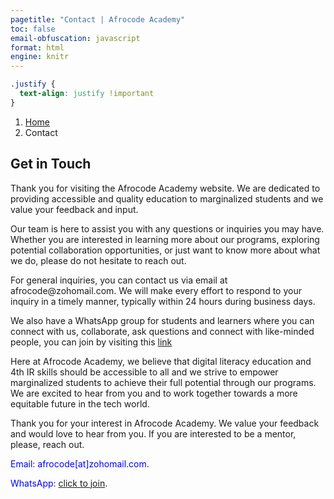 ```yaml
---
pagetitle: "Contact | Afrocode Academy"
toc: false
email-obfuscation: javascript
format: html
engine: knitr
---
```

```css
.justify {
  text-align: justify !important
}
```

```{=html}
<nav aria-label="breadcrumb">
  <ol class="breadcrumb">
    <li class="breadcrumb-item"><a href="index.html">Home</a></li>
    <li class="breadcrumb-item active" aria-current="page">Contact</li>
  </ol>
</nav>
```

::: {.justify}

## Get in Touch

Thank you for visiting the Afrocode Academy website. We are dedicated to providing accessible and quality education to marginalized students and we value your feedback and input.

Our team is here to assist you with any questions or inquiries you may have. Whether you are interested in learning more about our programs, exploring potential collaboration opportunities, or just want to know more about what we do, please do not hesitate to reach out.

For general inquiries, you can contact us via email at afrocode@zohomail.com. We will make every effort to respond to your inquiry in a timely manner, typically within 24 hours during business days.

We also have a WhatsApp group for students and learners where you can connect with us, collaborate, ask questions and connect with like-minded people, you can join by visiting this [link](#)

Here at Afrocode Academy, we believe that digital literacy education and 4th IR skills should be accessible to all and we strive to empower marginalized students to achieve their full potential through our programs. We are excited to hear from you and to work together towards a more equitable future in the tech world.


Thank you for your interest in Afrocode Academy. We value your feedback and would love to hear from you. If you are interested to be a mentor, please, reach out. 

<span style="color:blue">Email: afrocode[at]zohomail.com</span>.

<span style="color:blue">WhatsApp: [click to join](#)</span>.


<!-- Email: afrocode@zohomail.com
Telegram Channel: [click to join](#) -->

:::
<!-- 
Here's how you can get in touch with us:

If you are interested in collaborating with us, please email us at abdulrazaqisahdikko334@gmail.com. We look forward to working with you to promote digital skills and empower marginalized students.

Email: afrocode@zohomail.com
Phone: +234 9063199108
Address: Afrocode Academy, No. 100, XYZ Street, Kaduna, Nigeria

For inquiries about our programs and services, please email us at afrocode@zohomail.com. We will do our best to respond to your inquiry within 48 hours.

For technical support, please email us at afrocode@zohomail.com. We will do our best to respond to your inquiry within 24 hours.

You can also find us on social media. Follow us on Facebook, Twitter and LinkedIn for updates on our programs and services, as well as news and events from the world of data science.

If you are interested in collaborating with us, please email us at afrocode@zohomail.com. We look forward to working with you to promote data literacy and empower marginalized students.

Thank you for choosing Afrocode Academy. We look forward to hearing from you!

We're here to help you take the first step towards your future in technology. Whether you have questions about our programs, admissions process, or just want to learn more about what we do, don't hesitate to reach out.

For general inquiries email us at afrocode@zohomail.com -->



<!-- 
## Connect with Us

Stay up to date with the latest news and updates from our school by following us on social media.



https://www.facebook.com/groups/655151462686476/
 -->
